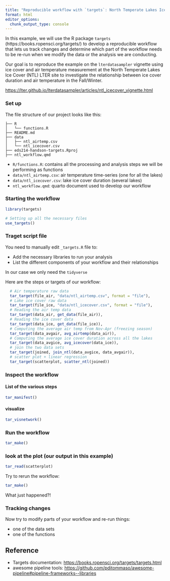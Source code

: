 ```yaml
---
title: "Reproducible workflow with `targets`: North Temperate Lakes Ice Cover"
format: html
editor_options: 
  chunk_output_type: console
---
```


In this example, we will use the R package `targets` (https://books.ropensci.org/targets/) to develop a reproducible workflow that lets us track changes and determine which part of the workflow needs to be re-run when we modify the data or the analysis we are conducting. 

Our goal is to reproduce the example on the `lterdatasampler` vignette using ice cover and air temperature measurement at the North Temperate Lakes Ice Cover (NTL) LTER site to investigate the relationship between ice cover duration and air temperature in the Fall/Winter.

<https://lter.github.io/lterdatasampler/articles/ntl_icecover_vignette.html>


### Set up

The file structure of our project looks like this:

```
├── R
│   └── functions.R
├── README.md
├── data
│   ├── ntl_airtemp.csv
│   └── ntl_icecover.csv
├── eds214-handson-targets.Rproj
├── ntl_workflow.qmd
```

- `R/functions.R`: contains all the processing and analysis steps we will be performing as functions
- `data/ntl_airtemp.csv`: air temperature time-series (one for all the lakes)
- `data/ntl_icecover.csv`: lake ice cover duration (several lakes)
- `ntl_workflow.qmd`: quarto document used to develop our workflow

### Starting the workflow

```r
library(targets)

# Setting up all the necessary files
use_targets()
```

### Traget script file

You need to manually edit `_targets.R` file to:

- Add the necessary libraries to run your analysis
- List the different components of your workflow and their relationships

In our case we only need the `tidyverse`

Here are the steps or targets of our workflow:

```r
  # Air temperature raw data
  tar_target(file_air, "data/ntl_airtemp.csv", format = "file"),
  # Lake ice cover raw data
  tar_target(file_ice, "data/ntl_icecover.csv", format = "file"),
  # Reading the air temp data
  tar_target(data_air, get_data(file_air)),
  # Reading the ice cover data
  tar_target(data_ice, get_data(file_ice)),
  # Computing the average air temp from Nov-Apr (freezing season)
  tar_target(data_avgair, avg_airtemp(data_air)),
  # Computing the average ice cover duration across all the lakes
  tar_target(data_avgice, avg_icecover(data_ice)),
  # join the two data sets
  tar_target(joined, join_ntl(data_avgice, data_avgair)),
  # scatter plot + linear regression
  tar_target(scatterplot, scatter_ntl(joined))
```


### Inspect the workflow

#### List of the various steps
```r
tar_manifest()
```
#### visualize

```r
tar_visnetwork()
```

### Run the workflow

```r
tar_make()
```
### look at the plot (our output in this example)

```r
tar_read(scatterplot)
```

Try to rerun the workflow:

```r
tar_make()
```

What just happened?!


### Tracking changes

Now try to modify parts of your workflow and re-run things: 

- one of the data sets
- one of the functions


## Reference

- Targets documentation: <https://books.ropensci.org/targets/targets.html>
- awesome pipeline tools: <https://github.com/pditommaso/awesome-pipeline#pipeline-frameworks--libraries>
